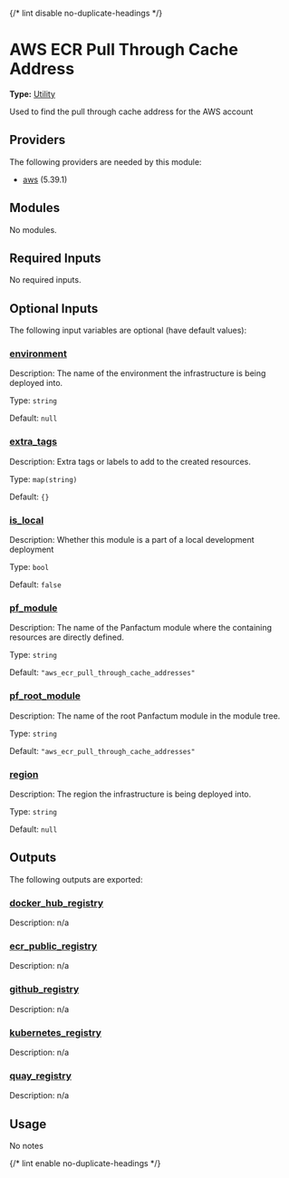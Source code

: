{/* lint disable no-duplicate-headings */}

# AWS ECR Pull Through Cache Address

**Type:** [Utility](./overview)

Used to find the pull through cache address for the AWS account

## Providers

The following providers are needed by this module:

* [aws](https://registry.terraform.io/providers/hashicorp/aws/5.39.1/docs) (5.39.1)

## Modules

No modules.

## Required Inputs

No required inputs.

## Optional Inputs

The following input variables are optional (have default values):

### <a name="input_environment" /> [environment](#input_environment)

Description: The name of the environment the infrastructure is being deployed into.

Type: `string`

Default: `null`

### <a name="input_extra_tags" /> [extra\_tags](#input_extra_tags)

Description: Extra tags or labels to add to the created resources.

Type: `map(string)`

Default: `{}`

### <a name="input_is_local" /> [is\_local](#input_is_local)

Description: Whether this module is a part of a local development deployment

Type: `bool`

Default: `false`

### <a name="input_pf_module" /> [pf\_module](#input_pf_module)

Description: The name of the Panfactum module where the containing resources are directly defined.

Type: `string`

Default: `"aws_ecr_pull_through_cache_addresses"`

### <a name="input_pf_root_module" /> [pf\_root\_module](#input_pf_root_module)

Description: The name of the root Panfactum module in the module tree.

Type: `string`

Default: `"aws_ecr_pull_through_cache_addresses"`

### <a name="input_region" /> [region](#input_region)

Description: The region the infrastructure is being deployed into.

Type: `string`

Default: `null`

## Outputs

The following outputs are exported:

### <a name="output_docker_hub_registry" /> [docker\_hub\_registry](#output_docker_hub_registry)

Description: n/a

### <a name="output_ecr_public_registry" /> [ecr\_public\_registry](#output_ecr_public_registry)

Description: n/a

### <a name="output_github_registry" /> [github\_registry](#output_github_registry)

Description: n/a

### <a name="output_kubernetes_registry" /> [kubernetes\_registry](#output_kubernetes_registry)

Description: n/a

### <a name="output_quay_registry" /> [quay\_registry](#output_quay_registry)

Description: n/a

## Usage

No notes

{/* lint enable no-duplicate-headings */}
